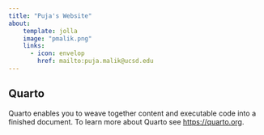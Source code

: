 ```yaml
---
title: "Puja's Website"
about:
    template: jolla
    image: "pmalik.png"
    links: 
      - icon: envelop
        href: mailto:puja.malik@ucsd.edu
---
```


## Quarto

Quarto enables you to weave together content and executable code into a finished document. To learn more about Quarto see <https://quarto.org>.
